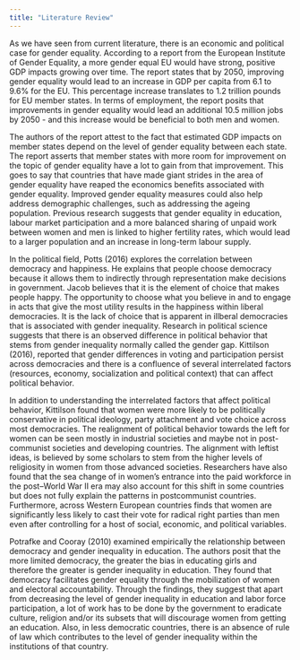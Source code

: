 ```yaml
---
title: "Literature Review"
---
```


As we have seen from current literature, there is an economic and political case for gender equality. According to a report from the European Institute of Gender Equality, a more gender equal EU would have strong, positive GDP impacts growing over time. The report states that by 2050, improving gender equality would lead to an increase in GDP per capita from 6.1 to 9.6% for the EU. This percentage increase translates to 1.2 trillion pounds for EU member states. In terms of employment, the report posits that improvements in gender equality would lead an additional 10.5 million jobs by 2050 - and this increase would be beneficial to both men and women. 

The authors of the report attest to the fact that estimated GDP impacts on member states depend on the level of gender equality between each state. The report asserts that member states with more room for improvement on the topic of gender equality have a lot to gain from that improvement. This goes to say that countries that have made giant strides in the area of gender equality have reaped the economics benefits associated with gender equality. Improved gender equality measures could also help address demographic challenges, such as addressing the ageing population. Previous research suggests that gender equality in education, labour market participation and a more balanced sharing of unpaid work between women and men is linked to higher fertility rates, which would lead to a larger population and an increase in long-term labour supply.

In the political field, Potts (2016) explores the correlation between democracy and happiness. He explains that people choose democracy because it allows them to indirectly through representation make decisions in government. Jacob believes that it is the element of choice that makes people happy. The opportunity to choose what you believe in and to engage in acts that give the most utility results in the happiness within liberal democracies. It is the lack of choice that is apparent in illberal democracies that is associated with gender inequality. Research in political science suggests that there is an observed difference in political behavior that stems from gender inequality normally called the gender gap. Kittilson (2016), reported that gender differences in voting and participation persist across democracies and there is a confluence of several interrelated factors (resources, economy, socialization and political context) that can affect political behavior. 

In addition to understanding the interrelated factors that affect political behavior, Kittilson found that women were more likely to be politically conservative in political ideology, party attachment and vote choice across most democracies. The realignment of political behavior towards the left for women can be seen mostly in industrial societies and maybe not in post-communist societies and developing countries. The alignment with leftist ideas, is believed by some scholars to stem from the higher levels of religiosity in women from those advanced societies. Researchers have also found that the sea change of in women’s entrance into the paid workforce in the post–World War II era may also account for this shift in some countries but does not fully explain the patterns in postcommunist countries. Furthermore, across Western European countries finds that women are significantly less likely to cast their vote for radical right parties than men even after controlling for a host of social, economic, and political variables. 

Potrafke and Cooray (2010) examined empirically the relationship between democracy and gender inequality in education. The authors posit that the more limited democracy, the greater the bias in educating girls and therefore the greater is gender inequality in education. They found that democracy facilitates gender equality through the mobilization of women and electoral accountability. Through the findings, they suggest that apart from decreasing the level of gender inequality in education and labor force participation, a lot of work has to be done by the government to eradicate culture, religion and/or its subsets that will discourage women from getting an education. Also, in less democratic countries, there is an absence of rule of law which contributes to the level of gender inequality within the institutions of that country. 

